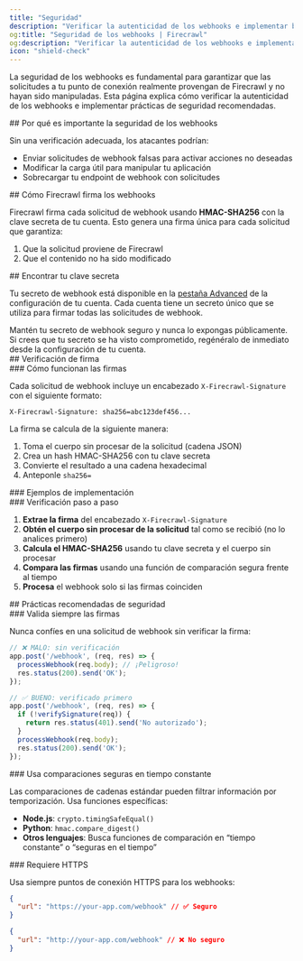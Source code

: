 ```yaml
---
title: "Seguridad"
description: "Verificar la autenticidad de los webhooks e implementar buenas prácticas de seguridad"
og:title: "Seguridad de los webhooks | Firecrawl"
og:description: "Verificar la autenticidad de los webhooks e implementar buenas prácticas de seguridad"
icon: "shield-check"
---
```



La seguridad de los webhooks es fundamental para garantizar que las solicitudes a tu punto de conexión realmente provengan de Firecrawl y no hayan sido manipuladas. Esta página explica cómo verificar la autenticidad de los webhooks e implementar prácticas de seguridad recomendadas.

<div id="why-webhook-security-matters">
  ## Por qué es importante la seguridad de los webhooks
</div>

Sin una verificación adecuada, los atacantes podrían:

- Enviar solicitudes de webhook falsas para activar acciones no deseadas
- Modificar la carga útil para manipular tu aplicación
- Sobrecargar tu endpoint de webhook con solicitudes

<div id="how-firecrawl-signs-webhooks">
  ## Cómo Firecrawl firma los webhooks
</div>

Firecrawl firma cada solicitud de webhook usando **HMAC-SHA256** con la clave secreta de tu cuenta. Esto genera una firma única para cada solicitud que garantiza:

1. Que la solicitud proviene de Firecrawl
2. Que el contenido no ha sido modificado

<div id="finding-your-secret-key">
  ## Encontrar tu clave secreta
</div>

Tu secreto de webhook está disponible en la [pestaña Advanced](https://www.firecrawl.dev/app/settings?tab=advanced) de la configuración de tu cuenta. Cada cuenta tiene un secreto único que se utiliza para firmar todas las solicitudes de webhook.

<Warning>
  Mantén tu secreto de webhook seguro y nunca lo expongas públicamente. Si crees
  que tu secreto se ha visto comprometido, regénéralo de inmediato desde la
  configuración de tu cuenta.
</Warning>

<div id="signature-verification">
  ## Verificación de firma
</div>

<div id="how-signatures-work">
  ### Cómo funcionan las firmas
</div>

Cada solicitud de webhook incluye un encabezado `X-Firecrawl-Signature` con el siguiente formato:

```
X-Firecrawl-Signature: sha256=abc123def456...
```

La firma se calcula de la siguiente manera:

1. Toma el cuerpo sin procesar de la solicitud (cadena JSON)
2. Crea un hash HMAC-SHA256 con tu clave secreta
3. Convierte el resultado a una cadena hexadecimal
4. Anteponle `sha256=`

<div id="implementation-examples">
  ### Ejemplos de implementación
</div>

<CodeGroup>

<WebhookSignatureJS />

<WebhookSignaturePython />

</CodeGroup>

<div id="step-by-step-verification">
  ### Verificación paso a paso
</div>

1. **Extrae la firma** del encabezado `X-Firecrawl-Signature`
2. **Obtén el cuerpo sin procesar de la solicitud** tal como se recibió (no lo analices primero)
3. **Calcula el HMAC-SHA256** usando tu clave secreta y el cuerpo sin procesar
4. **Compara las firmas** usando una función de comparación segura frente al tiempo
5. **Procesa** el webhook solo si las firmas coinciden

<div id="security-best-practices">
  ## Prácticas recomendadas de seguridad
</div>

<div id="always-validate-signatures">
  ### Valida siempre las firmas
</div>

Nunca confíes en una solicitud de webhook sin verificar la firma:

```javascript
// ❌ MALO: sin verificación
app.post('/webhook', (req, res) => {
  processWebhook(req.body); // ¡Peligroso!
  res.status(200).send('OK');
});

// ✅ BUENO: verificado primero
app.post('/webhook', (req, res) => {
  if (!verifySignature(req)) {
    return res.status(401).send('No autorizado');
  }
  processWebhook(req.body);
  res.status(200).send('OK');
});
```

<div id="use-timing-safe-comparisons">
  ### Usa comparaciones seguras en tiempo constante
</div>

Las comparaciones de cadenas estándar pueden filtrar información por temporización. Usa funciones específicas:

- **Node.js**: `crypto.timingSafeEqual()`
- **Python**: `hmac.compare_digest()`
- **Otros lenguajes**: Busca funciones de comparación en “tiempo constante” o “seguras en el tiempo”

<div id="require-https">
  ### Requiere HTTPS
</div>

Usa siempre puntos de conexión HTTPS para los webhooks:

```json
{
  "url": "https://your-app.com/webhook" // ✅ Seguro
}
```

```json
{
  "url": "http://your-app.com/webhook" // ❌ No seguro
}
```
